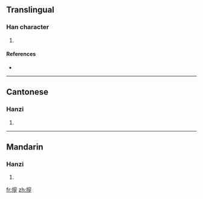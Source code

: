 ==Translingual==

===Han character===
{{Han char|rn=64|rad=手|as=10|sn=13|four=|canj=手十金弓 (QJCN), X手十金弓 (XQJCN)}}

# {{defn|Han|sort=手10}}

====References====
* {{Han ref|kx=0449.081|hdz=31937.061|uh=6449|ud=25673}}

----

==Cantonese==

===Hanzi===
{{yue-hanzi|jyut=}}

# {{defn|Cantonese}}

----

==Mandarin==

===Hanzi===
{{cmn-hanzi|pin=[[sōu]] ([[sou1]])|wg=sou<sup>1</sup>}}

# {{defn|Mandarin}}

[[fr:摉]]
[[zh:摉]]